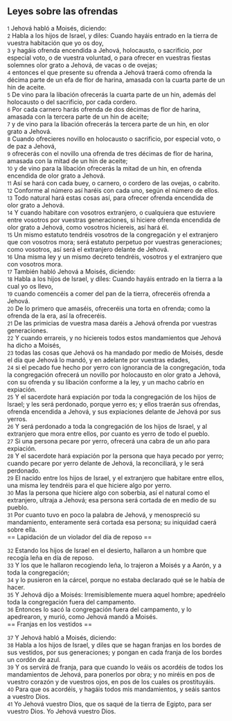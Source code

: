 == Leyes sobre las ofrendas ==

{{anchor|1}} <small>1</small> Jehová habló a Moisés, diciendo:<br>
{{anchor|2}} <small>2</small> Habla a los hijos de Israel, y diles: Cuando hayáis entrado en la tierra de vuestra habitación que yo os doy,<br>
{{anchor|3}} <small>3</small> y hagáis ofrenda encendida a Jehová, holocausto, o sacrificio, por especial voto, o de vuestra voluntad, o para ofrecer en vuestras fiestas solemnes olor grato a Jehová, de vacas o de ovejas;<br>
{{anchor|4}} <small>4</small> entonces el que presente su ofrenda a Jehová traerá como ofrenda la décima parte de un efa   de flor de harina, amasada con la cuarta parte de un hin de aceite.<br>
{{anchor|5}} <small>5</small> De vino para la libación ofrecerás la cuarta parte de un hin, además del holocausto o del sacrificio, por cada cordero.<br>
{{anchor|6}} <small>6</small> Por cada carnero harás ofrenda de dos décimas de flor de harina, amasada con la tercera parte de un hin   de aceite;<br>
{{anchor|7}} <small>7</small> y de vino para la libación ofrecerás la tercera parte de un hin,  en olor grato a Jehová.<br>
{{anchor|8}} <small>8</small> Cuando ofrecieres novillo en holocausto o sacrificio, por especial voto, o de paz a Jehová,<br>
{{anchor|9}} <small>9</small> ofrecerás con el novillo una ofrenda de tres décimas de flor de harina, amasada con la mitad de un hin   de aceite;<br>
{{anchor|10}} <small>10</small> y de vino para la libación ofrecerás la mitad de un hin, en ofrenda encendida de olor grato a Jehová.<br>
{{anchor|11}} <small>11</small> Así se hará con cada buey, o carnero, o cordero de las ovejas, o cabrito.<br>
{{anchor|12}} <small>12</small> Conforme al número así haréis con cada uno, según el número de ellos.<br>
{{anchor|13}} <small>13</small> Todo natural hará estas cosas así, para ofrecer ofrenda encendida de olor grato a Jehová.<br>
{{anchor|14}} <small>14</small> Y cuando habitare con vosotros extranjero, o cualquiera que estuviere entre vosotros por vuestras generaciones, si hiciere ofrenda encendida de olor grato a Jehová, como vosotros hiciereis, así hará él.<br>
{{anchor|15}} <small>15</small> Un mismo estatuto tendréis vosotros de la congregación y el extranjero que con vosotros mora; será estatuto perpetuo por vuestras generaciones; como vosotros, así será el extranjero delante de Jehová.<br>
{{anchor|16}} <small>16</small> Una misma ley y un mismo decreto tendréis, vosotros y el extranjero que con vosotros mora.<br>
{{anchor|17}} <small>17</small> También habló Jehová a Moisés, diciendo:<br>
{{anchor|18}} <small>18</small> Habla a los hijos de Israel, y diles: Cuando hayáis entrado en la tierra a la cual yo os llevo,<br>
{{anchor|19}} <small>19</small> cuando comencéis a comer del pan de la tierra, ofreceréis ofrenda a Jehová.<br>
{{anchor|20}} <small>20</small> De lo primero que amaséis, ofreceréis una torta en ofrenda; como la ofrenda de la era, así la ofreceréis.<br>
{{anchor|21}} <small>21</small> De las primicias de vuestra masa daréis a Jehová ofrenda por vuestras generaciones.<br>
{{anchor|22}} <small>22</small> Y cuando errareis, y no hiciereis todos estos mandamientos que Jehová ha dicho a Moisés,<br>
{{anchor|23}} <small>23</small> todas las cosas que Jehová os ha mandado por medio de Moisés, desde el día que Jehová lo mandó, y en adelante por vuestras edades,<br>
{{anchor|24}} <small>24</small> si el pecado fue hecho por yerro con ignorancia de la congregación, toda la congregación ofrecerá un novillo por holocausto en olor grato a Jehová, con su ofrenda y su libación conforme a la ley, y un macho cabrío en expiación.<br>
{{anchor|25}} <small>25</small> Y el sacerdote hará expiación por toda la congregación de los hijos de Israel; y les será perdonado, porque yerro es; y ellos traerán sus ofrendas, ofrenda encendida a Jehová, y sus expiaciones delante de Jehová por sus yerros.<br>
{{anchor|26}} <small>26</small> Y será perdonado a toda la congregación de los hijos de Israel, y al extranjero que mora entre ellos, por cuanto es yerro de todo el pueblo.<br>
{{anchor|27}} <small>27</small> Si una persona pecare por yerro, ofrecerá una cabra de un año para expiación.<br>
{{anchor|28}} <small>28</small> Y el sacerdote hará expiación por la persona que haya pecado por yerro; cuando pecare por yerro delante de Jehová, la reconciliará, y le será perdonado.<br>
{{anchor|29}} <small>29</small> El nacido entre los hijos de Israel, y el extranjero que habitare entre ellos, una misma ley tendréis para el que hiciere algo por yerro.<br>
{{anchor|30}} <small>30</small> Mas la persona que hiciere algo con soberbia, así el natural como el extranjero, ultraja a Jehová; esa persona será cortada de en medio de su pueblo.<br>
{{anchor|31}} <small>31</small> Por cuanto tuvo en poco la palabra de Jehová, y menospreció su mandamiento, enteramente será cortada esa persona; su iniquidad caerá sobre ella.<br>
== Lapidación de un violador del día de reposo ==

{{anchor|32}} <small>32</small> Estando los hijos de Israel en el desierto, hallaron a un hombre que recogía leña en día de reposo.<br>
{{anchor|33}} <small>33</small> Y los que le hallaron recogiendo leña, lo trajeron a Moisés y a Aarón, y a toda la congregación;<br>
{{anchor|34}} <small>34</small> y lo pusieron en la cárcel, porque no estaba declarado qué se le había de hacer.<br>
{{anchor|35}} <small>35</small> Y Jehová dijo a Moisés: Irremisiblemente muera aquel hombre; apedréelo toda la congregación fuera del campamento.<br>
{{anchor|36}} <small>36</small> Entonces lo sacó la congregación fuera del campamento, y lo apedrearon, y murió, como Jehová mandó a Moisés.<br>
== Franjas en los vestidos ==

{{anchor|37}} <small>37</small> Y Jehová habló a Moisés, diciendo:<br>
{{anchor|38}} <small>38</small> Habla a los hijos de Israel, y diles que se hagan franjas en los bordes de sus vestidos, por sus generaciones; y pongan en cada franja de los bordes un cordón de azul.<br>
{{anchor|39}} <small>39</small> Y os servirá de franja, para que cuando lo veáis os acordéis de todos los mandamientos de Jehová, para ponerlos por obra; y no miréis en pos de vuestro corazón y de vuestros ojos, en pos de los cuales os prostituyáis.<br>
{{anchor|40}} <small>40</small> Para que os acordéis, y hagáis todos mis mandamientos, y seáis santos a vuestro Dios.<br>
{{anchor|41}} <small>41</small> Yo Jehová vuestro Dios, que os saqué de la tierra de Egipto, para ser vuestro Dios. Yo Jehová vuestro Dios.<br>
